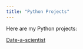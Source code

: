 ---
title: "Python Projects"
---
Here are my Python projects:

[Date-a-scientist](python\date-a-scientist\date-a-scientist.qmd)